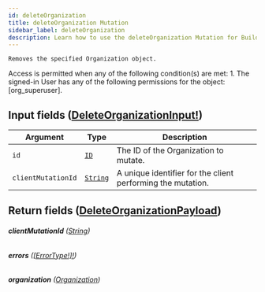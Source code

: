 ```yaml
---
id: deleteOrganization
title: deleteOrganization Mutation
sidebar_label: deleteOrganization
description: Learn how to use the deleteOrganization Mutation for Builder's API.
---
```


    Removes the specified Organization object.

Access is permitted when any of the following condition(s) are met: 1. The signed-in User has any of the following permissions for the object: [org_superuser].

## Input fields ([DeleteOrganizationInput!](/composer/builder/api/schema/input_object/DeleteOrganizationInput.mdx))

| Argument           | Type                                     | Description                                                 |
| ------------------ | ---------------------------------------- | ----------------------------------------------------------- |
| `id`               | [`ID`](/composer/builder/api/schema/scalar/ID.mdx)         | The ID of the Organization to mutate.                       |
| `clientMutationId` | [`String`](/composer/builder/api/schema/scalar/String.mdx) | A unique identifier for the client performing the mutation. |

## Return fields ([DeleteOrganizationPayload](/composer/builder/api/schema/object/DeleteOrganizationPayload.mdx))

###### <b>clientMutationId</b> ([String](/composer/builder/api/schema/scalar/String.mdx))

###### <b>errors</b> ([[ErrorType!]!](/composer/builder/api/schema/object/ErrorType.mdx))

###### <b>organization</b> ([Organization](/composer/builder/api/schema/object/Organization.mdx))
